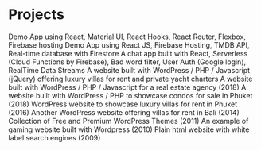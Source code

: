 # Projects

<ProjectCard title="Airbnb clone Demo App" link="https://airbnb-clone-49877.web.app" bg="linear-gradient(to right, #333399 0%, #9966cc 100%)">
Demo App using React, Material UI, React Hooks, React Router, Flexbox, Firebase hosting
</ProjectCard>

<ProjectCard title="Netflix Clone Demo App" link="hhttps://netflix-clone-5589f.web.app/" bg="linear-gradient(to right, #993333 0%, #cc6666 100%)">
Demo App using React JS, Firebase Hosting, TMDB API, Real-time database with Firestore
</ProjectCard>

<ProjectCard title="Superchat App" link="#" bg="linear-gradient(to right, #336699 0%, #99cccc 100%)">
A chat app built with React, Serverless (Cloud Functions by Firebase), Bad word filter, User Auth (Google login), RealTime Data Streams
</ProjectCard>

<ProjectCard title="PhuketDeluxe.com" link="https://phuketdeluxe.com/" bg="linear-gradient(to right, #339933 0%, #66cc66 100%)">
A website built with WordPress / PHP / Javascript (jQuery) offering luxury villas for rent and private yacht charters 
</ProjectCard>

<ProjectCard title="Phuket-RealEstate.com" link="https://phuket-realestate.com/" bg="linear-gradient(to right, #333399 0%, #9966cc 100%)">
A website built with WordPress / PHP / Javascript for a real estate agency (2018)
</ProjectCard>

<ProjectCard title="Phuket.condos" link="https://phuket.condos" bg="linear-gradient(to right, #993333 0%, #cc6666 100%)">
A website built with WordPress / PHP to showcase condos for sale in Phuket (2018)
</ProjectCard>

<ProjectCard title="LuxuryPhuketVillas.com" link="https://luxuryphuketvillas.com/" bg="linear-gradient(to right, #66ff66 0%, #006600 100%)">
WordPress website to showcase luxury villas for rent in Phuket (2016)
</ProjectCard>

<ProjectCard title="Bali-Villa.net" link="https://web.archive.org/web/20160331154042/http://bali-villa.net/" bg="linear-gradient(to right,#6699cc 0%, #cc99cc 100%)">
Another WordPress website offering villas for rent in Bali (2014)
</ProjectCard>

<ProjectCard title="PremiumWPThemes.org" link="https://web.archive.org/web/20130317011257/http://premiumwpthemes.org/" bg="linear-gradient(to right, #ff6633 0%, #cc3300 100%)">
Collection of Free and Premium WordPress Themes (2011)
</ProjectCard>

<ProjectCard title="Jeux-Arcade.net" link="https://web.archive.org/web/20110712192837/http://jeux-arcade.net/" bg="linear-gradient(to right, #339933 0%, #33cccc 100%)">
An example of gaming website built with Wordpress (2010)
</ProjectCard>

<ProjectCard title="Voyagespascher.com" link="https://web.archive.org/web/20110712183524/http://voyagespascher.com/" bg="linear-gradient(to right, #333399 0%, #9966cc 100%)">
Plain html website with white label search engines (2009)
</ProjectCard>
